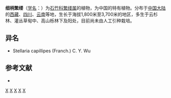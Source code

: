 {{Speciesbox
| taxon = Stellaria(植物) petiolaris
| binomial_authority = [[海因里希·冯亨德尔-马志尼|Hand.-Mazz.]]
}}

'''细柄繁缕'''（[[学名|学名]]：{{lang|la|''Stellaria petiolaris''}}）为[[石竹科|石竹科]][[繁缕属|繁缕属]]的植物，为中国的特有植物。分布于[[中国大陆|中国大陆]]的[[西藏|西藏]]、[[四川|四川]]、[[云南|云南]]等地，生长于海拔1,800米至3,700米的地区，多生于云杉林、灌丛草甸中、高山栎林下及阳处，目前尚未由人工引种栽培。

== 异名 ==
* Stellaria capillipes (Franch.) C. Y. Wu

== 参考文献 ==
<div class="references-small">
* {{cite web| url =http://www.bioinfo.cn/db05/KmzwSpecies.php?action=view&id=1487| title =细柄繁缕| work =《中国高等植物数据库全库》| publisher =中国科学院微生物研究所| author =昆明植物研究所| accessdate =2009-02-22| deadurl =yes| archiveurl =https://web.archive.org/web/20160305065707/http://www.bioinfo.cn/db05/KmzwSpecies.php?action=view&id=1487| archivedate =2016-03-05}}
</div>

{{Taxonbar}}
[[Category:繁缕属|X]]
[[Category:中国特有植物|X]]
[[Category:西藏植物|X]]
[[Category:四川植物|X]]
[[Category:云南植物|X]]